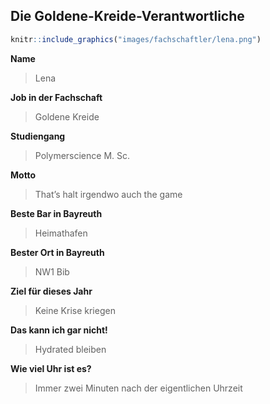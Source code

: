 ## Die Goldene-Kreide-Verantwortliche {#fachschaftler-fachschaftlerinnen-goldene-kreide}

```{r, echo=FALSE, out.width="500pt"}
knitr::include_graphics("images/fachschaftler/lena.png")
```

**Name**

> Lena

**Job in der Fachschaft**

> Goldene Kreide

**Studiengang**

> Polymerscience M. Sc.

**Motto**

> That's halt irgendwo auch the game

**Beste Bar in Bayreuth**

> Heimathafen

**Bester Ort in Bayreuth**

> NW1 Bib

**Ziel für dieses Jahr**

> Keine Krise kriegen

**Das kann ich gar nicht!**

> Hydrated bleiben

**Wie viel Uhr ist es?**

> Immer zwei Minuten nach der eigentlichen Uhrzeit